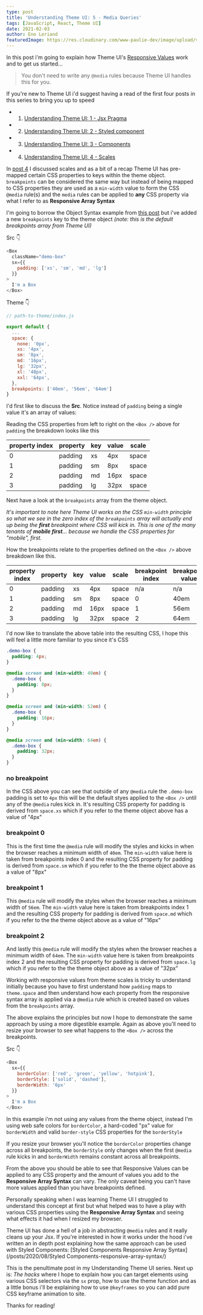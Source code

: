 ```yaml
---
type: post
title: 'Understanding Theme UI: 5 - Media Queries'
tags: [JavaScript, React, Theme UI]
date: 2021-02-03
author: Eno Leriand
featuredImage: https://res.cloudinary.com/www-paulie-dev/image/upload/v1612348360/paulie.dev/2021/02/theme-ui-alpha-5_sw4nyv.jpg
---
```


In this post i'm going to explain how Theme UI's [Responsive Values](https://theme-ui.com/sx-prop#responsive-values)
work and to get us started...

> You don't need to write any `@media` rules because Theme UI handles this for you.

If you're new to Theme UI i'd suggest having a read of the first four posts in this series to bring you up to speed

- 1. [Understanding Theme UI: 1 - Jsx Pragma](/posts/2021/01/theme-ui-alpha-1/)
- 2. [Understanding Theme UI: 2 - Styled component](/posts/2021/01/theme-ui-alpha-2/)
- 3. [Understanding Theme UI: 3 - Components](/posts/2021/01/theme-ui-alpha-3/)
- 4. [Understanding Theme UI: 4 - Scales](/posts/2021/01/theme-ui-alpha-4/)

In [post 4](posts/2021/01/theme-ui-alpha-4/) I discussed scales and as a bit of a recap Theme UI has pre-mapped certain
CSS properties to keys within the theme object. `breakpoints` can be considered the same way but instead of being mapped
to CSS properties they are used as a `min-width` value to form the CSS `@media` rule(s) and the `media` rules can be
applied to **any** CSS property via what I refer to as **Responsive Array Syntax**

I'm going to borrow the Object Syntax example from [this post](posts/2021/01/theme-ui-alpha-4/#object-syntax) but i've
added a new `breakpoints` key to the theme object _(note: this is the default breakpoints array from Theme UI)_

Src 👇

```javascript
<Box
  className="demo-box"
  sx={{
    padding: ['xs', 'sm', 'md', 'lg']
  }}
>
  I'm a Box
</Box>
```

Theme 👇

```javascript
// path-to-theme/index.js

export default {
  ...
  space: {
    none: '0px',
    xs: '4px',
    sm: '8px',
    md: '16px',
    lg: '32px',
    xl: '48px',
    xxl: '64px',
  },
  breakpoints: ['40em', '56em', '64em']
}
```

I'd first like to discuss the **Src**. Notice instead of `padding` being a single value it's an array of values:

Reading the CSS properties from left to right on the `<Box />` above for `padding` the breakdown looks like this

<div
 style={{
   overflowX: 'auto',
   scrollBehavior: 'smooth'
 }}  
>

| property index | property | key | value | scale |
| -------------- | -------- | --- | ----- | ----- |
| 0              | padding  | xs  | 4px   | space |
| 1              | padding  | sm  | 8px   | space |
| 2              | padding  | md  | 16px  | space |
| 3              | padding  | lg  | 32px  | space |

</div>

Next have a look at the `breakpoints` array from the theme object.

_It's important to note here Theme UI works on the CSS `min-width` principle so what we see in the zero index of the
`breakpoints` array will actually end up being the **first** breakpoint where CSS will kick in. This is one of the many
tenants of **mobile first**... because we handle the CSS properties for "mobile", first._

How the breakpoints relate to the properties defined on the `<Box />` above breakdown like this.

<div
 style={{
   overflowX: 'auto',
   scrollBehavior: 'smooth'
 }}  
>

| property index | property | key | value | scale | breakpoint index | breakpoint value |
| -------------- | -------- | --- | ----- | ----- | ---------------- | ---------------- |
| 0              | padding  | xs  | 4px   | space | n/a              | n/a              |
| 1              | padding  | sm  | 8px   | space | 0                | 40em             |
| 2              | padding  | md  | 16px  | space | 1                | 56em             |
| 3              | padding  | lg  | 32px  | space | 2                | 64em             |

</div>

I'd now like to translate the above table into the resulting CSS, I hope this will feel a little more familiar to you
since it's CSS

```css
.demo-box {
  padding: 4px;
}

@media screen and (min-width: 40em) {
  .demo-box {
    padding: 8px;
  }
}

@media screen and (min-width: 52em) {
  .demo-box {
    padding: 16px;
  }
}

@media screen and (min-width: 64em) {
  .demo-box {
    padding: 32px;
  }
}
```

### no breakpoint

In the CSS above you can see that outside of any `@media` rule the `.demo-box` padding is set to `4px` this will be the
default styes applied to the `<Box />` until any of the `@media` rules kick in. It's resulting CSS property for padding
is derived from `space.xs` which if you refer to the theme object above has a value of "4px"

### breakpoint 0

This is the first time the `@media` rule will modify the styles and kicks in when the browser reaches a minimum width of
`40em`. The `min-width` value here is taken from breakpoints index 0 and the resulting CSS property for padding is
derived from `space.sm` which if you refer to the the theme object above as a value of "8px"

### breakpoint 1

This `@media` rule will modify the styles when the browser reaches a minimum width of `56em`. The `min-width` value here
is taken from breakpoints index 1 and the resulting CSS property for padding is derived from `space.md` which if you
refer to the the theme object above as a value of "16px"

### breakpoint 2

And lastly this `@media` rule will modify the styles when the browser reaches a minimum width of `64em`. The `min-width`
value here is taken from breakpoints index 2 and the resulting CSS property for padding is derived from `space.lg` which
if you refer to the the theme object above as a value of "32px"

Working with responsive values from theme scales is tricky to understand initially because you have to first understand
how `padding` maps to `theme.space` and then understand how each property from the responsive syntax array is applied
via a `@media` rule which is created based on values from the `breakpoints` array.

The above explains the principles but now I hope to demonstrate the same approach by using a more digestible example.
Again as above you'll need to resize your browser to see what happens to the `<Box />` across the breakpoints.

Src 👇

```javascript
<Box
  sx={{
    borderColor: ['red', 'green', 'yellow', 'hotpink'],
    borderStyle: ['solid', 'dashed'],
    borderWidth: '6px'
  }}
>
  I'm a Box
</Box>
```

>

In this example i'm not using any values from the theme object, instead I'm using web safe colors for `borderColor`, a
hard-coded "px" value for `borderWidth` and valid `border-style` CSS properties for the `borderStyle`

If you resize your browser you'll notice the `borderColor` properties change across all breakpoints, the `borderStyle`
only changes when the first `@media` rule kicks in and `borderWidth` remains constant across all breakpoints.

From the above you should be able to see that Responsive Values can be applied to any CSS property and the amount of
values you add to the **Responsive Array Syntax** can vary. The only caveat being you can't have more values applied
than you have breakpoints defined.

Personally speaking when I was learning Theme UI I struggled to understand this concept at first but what helped was to
have a play with various CSS properties using the **Responsive Array Syntax** and seeing what effects it had when I
resized my browser.

Theme UI has done a hell of a job in abstracting `@media` rules and it really cleans up your Jsx. If you're interested
in how it works under the hood i've written an in depth post explaining how the same approach can be used with Styled
Components: [Styled Components Responsive Array Syntax](/posts/2020/08/Styled Components-responsive-array-syntax/)

This is the penultimate post in my Understanding Theme UI series. Next up is: _The hacks_ where I hope to explain how
you can target elements using various CSS selectors via the `sx` prop, how to use the theme function and as a little
bonus i'll be explaining how to use `@keyframes` so you can add pure CSS keyframe animation to site.

Thanks for reading!
